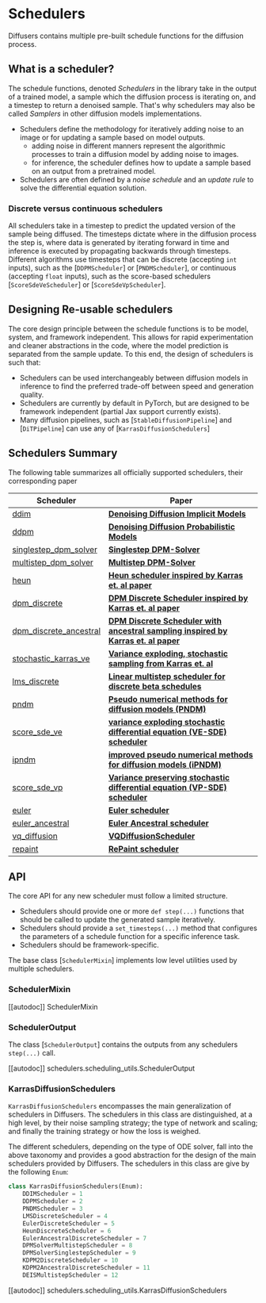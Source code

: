 <!--Copyright 2022 The HuggingFace Team. All rights reserved.

Licensed under the Apache License, Version 2.0 (the "License"); you may not use this file except in compliance with
the License. You may obtain a copy of the License at

http://www.apache.org/licenses/LICENSE-2.0

Unless required by applicable law or agreed to in writing, software distributed under the License is distributed on
an "AS IS" BASIS, WITHOUT WARRANTIES OR CONDITIONS OF ANY KIND, either express or implied. See the License for the
specific language governing permissions and limitations under the License.
-->

# Schedulers

Diffusers contains multiple pre-built schedule functions for the diffusion process.

## What is a scheduler?

The schedule functions, denoted *Schedulers* in the library take in the output of a trained model, a sample which the diffusion process is iterating on, and a timestep to return a denoised sample. That's why schedulers may also be called *Samplers* in other diffusion models implementations.

- Schedulers define the methodology for iteratively adding noise to an image or for updating a sample based on model outputs.
    - adding noise in different manners represent the algorithmic processes to train a diffusion model by adding noise to images.
    - for inference, the scheduler defines how to update a sample based on an output from a pretrained model.
- Schedulers are often defined by a *noise schedule* and an *update rule* to solve the differential equation solution.

### Discrete versus continuous schedulers

All schedulers take in a timestep to predict the updated version of the sample being diffused.
The timesteps dictate where in the diffusion process the step is, where data is generated by iterating forward in time and inference is executed by propagating backwards through timesteps.
Different algorithms use timesteps that can be discrete (accepting `int` inputs), such as the [`DDPMScheduler`] or [`PNDMScheduler`], or continuous (accepting `float` inputs), such as the score-based schedulers [`ScoreSdeVeScheduler`] or [`ScoreSdeVpScheduler`].

## Designing Re-usable schedulers

The core design principle between the schedule functions is to be model, system, and framework independent.
This allows for rapid experimentation and cleaner abstractions in the code, where the model prediction is separated from the sample update.
To this end, the design of schedulers is such that:

- Schedulers can be used interchangeably between diffusion models in inference to find the preferred trade-off between speed and generation quality.
- Schedulers are currently by default in PyTorch, but are designed to be framework independent (partial Jax support currently exists).
- Many diffusion pipelines, such as [`StableDiffusionPipeline`] and [`DiTPipeline`] can use any of [`KarrasDiffusionSchedulers`]

## Schedulers Summary

The following table summarizes all officially supported schedulers, their corresponding paper


| Scheduler | Paper |
|---|---|
| [ddim](./ddim) | [**Denoising Diffusion Implicit Models**](https://arxiv.org/abs/2010.02502) |
| [ddpm](./ddpm) | [**Denoising Diffusion Probabilistic Models**](https://arxiv.org/abs/2006.11239) |
| [singlestep_dpm_solver](./singlestep_dpm_solver) | [**Singlestep DPM-Solver**](https://arxiv.org/abs/2206.00927) |
| [multistep_dpm_solver](./multistep_dpm_solver) | [**Multistep DPM-Solver**](https://arxiv.org/abs/2206.00927) |
| [heun](./heun) | [**Heun scheduler inspired by Karras et. al paper**](https://arxiv.org/abs/2206.00364) |
| [dpm_discrete](./dpm_discrete) | [**DPM Discrete Scheduler inspired by Karras et. al paper**](https://arxiv.org/abs/2206.00364) |
| [dpm_discrete_ancestral](./dpm_discrete_ancestral) | [**DPM Discrete Scheduler with ancestral sampling inspired by Karras et. al paper**](https://arxiv.org/abs/2206.00364) |
| [stochastic_karras_ve](./stochastic_karras_ve) | [**Variance exploding, stochastic sampling from Karras et. al**](https://arxiv.org/abs/2206.00364) |
| [lms_discrete](./lms_discrete) | [**Linear multistep scheduler for discrete beta schedules**](https://arxiv.org/abs/2206.00364) |
| [pndm](./pndm) | [**Pseudo numerical methods for diffusion models (PNDM)**](https://github.com/crowsonkb/k-diffusion/blob/481677d114f6ea445aa009cf5bd7a9cdee909e47/k_diffusion/sampling.py#L181) |
| [score_sde_ve](./score_sde_ve) | [**variance exploding stochastic differential equation (VE-SDE) scheduler**](https://arxiv.org/abs/2011.13456) |
| [ipndm](./ipndm) | [**improved pseudo numerical methods for diffusion models (iPNDM)**](https://github.com/crowsonkb/v-diffusion-pytorch/blob/987f8985e38208345c1959b0ea767a625831cc9b/diffusion/sampling.py#L296) |
| [score_sde_vp](./score_sde_vp) | [**Variance preserving stochastic differential equation (VP-SDE) scheduler**](https://arxiv.org/abs/2011.13456) |
| [euler](./euler) | [**Euler scheduler**](https://arxiv.org/abs/2206.00364) |
| [euler_ancestral](./euler_ancestral) | [**Euler Ancestral scheduler**](https://github.com/crowsonkb/k-diffusion/blob/481677d114f6ea445aa009cf5bd7a9cdee909e47/k_diffusion/sampling.py#L72) |
| [vq_diffusion](./vq_diffusion) | [**VQDiffusionScheduler**](https://arxiv.org/abs/2111.14822) |
| [repaint](./repaint) | [**RePaint scheduler**](https://arxiv.org/abs/2201.09865) |

## API

The core API for any new scheduler must follow a limited structure.
- Schedulers should provide one or more `def step(...)` functions that should be called to update the generated sample iteratively.
- Schedulers should provide a `set_timesteps(...)` method that configures the parameters of a schedule function for a specific inference task.
- Schedulers should be framework-specific.

The base class [`SchedulerMixin`] implements low level utilities used by multiple schedulers.

### SchedulerMixin
[[autodoc]] SchedulerMixin

### SchedulerOutput
The class [`SchedulerOutput`] contains the outputs from any schedulers `step(...)` call.

[[autodoc]] schedulers.scheduling_utils.SchedulerOutput

### KarrasDiffusionSchedulers

`KarrasDiffusionSchedulers` encompasses the main generalization of schedulers in Diffusers. The schedulers in this class are distinguished, at a high level, by their noise sampling strategy; the type of network and scaling; and finally the training strategy or how the loss is weighed.

The different schedulers, depending on the type of ODE solver, fall into the above taxonomy and provides a good abstraction for the design of the main schedulers provided by Diffusers. The schedulers in this class are give by the following `Enum`:

```python
class KarrasDiffusionSchedulers(Enum):
    DDIMScheduler = 1
    DDPMScheduler = 2
    PNDMScheduler = 3
    LMSDiscreteScheduler = 4
    EulerDiscreteScheduler = 5
    HeunDiscreteScheduler = 6
    EulerAncestralDiscreteScheduler = 7
    DPMSolverMultistepScheduler = 8
    DPMSolverSinglestepScheduler = 9
    KDPM2DiscreteScheduler = 10
    KDPM2AncestralDiscreteScheduler = 11
    DEISMultistepScheduler = 12
```

[[autodoc]] schedulers.scheduling_utils.KarrasDiffusionSchedulers
